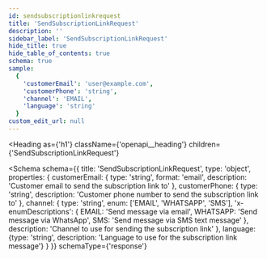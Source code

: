 ```yaml
---
id: sendsubscriptionlinkrequest
title: 'SendSubscriptionLinkRequest'
description: ''
sidebar_label: 'SendSubscriptionLinkRequest'
hide_title: true
hide_table_of_contents: true
schema: true
sample:
  {
    'customerEmail': 'user@example.com',
    'customerPhone': 'string',
    'channel': 'EMAIL',
    'language': 'string'
  }
custom_edit_url: null
---
```



<Heading
  as={'h1'}
  className={'openapi__heading'}
  children={'SendSubscriptionLinkRequest'}
></Heading>

<Schema
  schema={{
    title: 'SendSubscriptionLinkRequest',
    type: 'object',
    properties: {
      customerEmail: {
        type: 'string',
        format: 'email',
        description: 'Customer email to send the subscription link to'
      },
      customerPhone: {
        type: 'string',
        description: 'Customer phone number to send the subscription link to'
      },
      channel: {
        type: 'string',
        enum: ['EMAIL', 'WHATSAPP', 'SMS'],
        'x-enumDescriptions': {
          EMAIL: 'Send message via email',
          WHATSAPP: 'Send message via WhatsApp',
          SMS: 'Send message via SMS text message'
        },
        description: 'Channel to use for sending the subscription link'
      },
      language: {type: 'string', description: 'Language to use for the subscription link message'}
    }
  }}
  schemaType={'response'}
></Schema>
